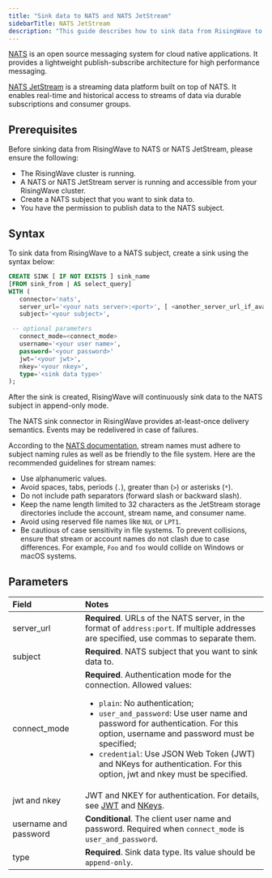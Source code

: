 ```yaml
---
title: "Sink data to NATS and NATS JetStream"
sidebarTitle: NATS JetStream
description: "This guide describes how to sink data from RisingWave to NATS subjects using the NATS sink connector in RisingWave. Both NATS and NATS JetStream are supported by this connector."
---
```


[NATS](https://nats.io/) is an open source messaging system for cloud native applications. It provides a lightweight publish-subscribe architecture for high performance messaging.

[NATS JetStream](https://docs.nats.io/nats-concepts/jetstream) is a streaming data platform built on top of NATS. It enables real-time and historical access to streams of data via durable subscriptions and consumer groups.

## Prerequisites

Before sinking data from RisingWave to NATS or NATS JetStream, please ensure the following:

* The RisingWave cluster is running.
* A NATS or NATS JetStream server is running and accessible from your RisingWave cluster.
* Create a NATS subject that you want to sink data to.
* You have the permission to publish data to the NATS subject.

## Syntax

To sink data from RisingWave to a NATS subject, create a sink using the syntax below:

```sql
CREATE SINK [ IF NOT EXISTS ] sink_name
[FROM sink_from | AS select_query]
WITH (
   connector='nats',
   server_url='<your nats server>:<port>', [ <another_server_url_if_available>, ...]
   subject='<your subject>',

 -- optional parameters
   connect_mode=<connect_mode>
   username='<your user name>',
   password='<your password>'
   jwt='<your jwt>',
   nkey='<your nkey>',
   type='<sink data type>'
);
```

After the sink is created, RisingWave will continuously sink data to the NATS subject in append-only mode.

<Note>
The NATS sink connector in RisingWave provides at-least-once delivery semantics. Events may be redelivered in case of failures.
</Note>

According to the [NATS documentation](https://docs.nats.io/running-a-nats-service/nats%5Fadmin/jetstream%5Fadmin/naming), stream names must adhere to subject naming rules as well as be friendly to the file system. Here are the recommended guidelines for stream names:

* Use alphanumeric values.
* Avoid spaces, tabs, periods (`.`), greater than (`>`) or asterisks (`*`).
* Do not include path separators (forward slash or backward slash).
* Keep the name length limited to 32 characters as the JetStream storage directories include the account, stream name, and consumer name.
* Avoid using reserved file names like `NUL` or `LPT1`.
* Be cautious of case sensitivity in file systems. To prevent collisions, ensure that stream or account names do not clash due to case differences. For example, `Foo` and `foo` would collide on Windows or macOS systems.

## Parameters

| Field                 | Notes                                                                                                                                                                                                                                                                                                                                         |
| :-------------------- | :--------------------------- |
| server\_url           | **Required**. URLs of the NATS server, in the format of `address:port`. If multiple addresses are specified, use commas to separate them.                                                                                                                                                                                                       |
| subject               | **Required**. NATS subject that you want to sink data to.                                                                                                                                                                                                                                                                                         |
| connect\_mode         | **Required**. Authentication mode for the connection. Allowed values: <ul><li>`plain`: No authentication;</li><li>`user_and_password`: Use user name and password for authentication. For this option, username and password must be specified;</li><li>`credential`: Use JSON Web Token (JWT) and NKeys for authentication. For this option, jwt and nkey must be specified.</li></ul> |
| jwt and nkey          | JWT and NKEY for authentication. For details, see [JWT](https://docs.nats.io/running-a-nats-service/configuration/securing%5Fnats/auth%5Fintro/jwt) and [NKeys](https://docs.nats.io/running-a-nats-service/configuration/securing%5Fnats/auth%5Fintro/nkey%5Fauth).                                                                          |
| username and password | **Conditional**. The client user name and password. Required when `connect_mode` is `user_and_password`.                                                                                                                                                                                                                                           |
| type                  | **Required**. Sink data type. Its value should be `append-only`.                                                                                                                                                                                                                                                                                    |
